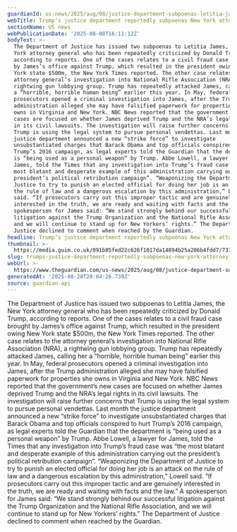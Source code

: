 ```yaml
---
guardianId: us-news/2025/aug/08/justice-department-subpoenas-letitia-james
webTitle: Trump’s justice department reportedly subpoenas New York attorney general
sectionName: US news
webPublicationDate: '2025-08-08T16:11:12Z'
bodyText: >-
  The Department of Justice has issued two subpoenas to Letitia James, the New
  York attorney general who has been repeatedly criticized by Donald Trump,
  according to reports. One of the cases relates to a civil fraud case brought
  by James’s office against Trump, which resulted in the president owing New
  York state $500m, the New York Times reported. The other case relates to the
  attorney general’s investigation into National Rifle Association (NRA), a
  rightwing gun lobbying group. Trump has repeatedly attacked James, calling her
  a “horrible, horrible human being” earlier this year. In May, federal
  prosecutors opened a criminal investigation into James, after the Trump
  administration alleged she may have falsified paperwork for properties she
  owns in Virginia and New York. NBC News reported that the government’s new
  cases are focused on whether James deprived Trump and the NRA’s legal rights
  in its civil lawsuits. The investigation will raise further concerns that
  Trump is using the legal system to pursue personal vendettas. Last month the
  justice department announced a new “strike force” to investigate
  unsubstantiated charges that Barack Obama and top officials conspired to hurt
  Trump’s 2016 campaign, as legal experts told the Guardian that the department
  is “being used as a personal weapon” by Trump. Abbe Lowell, a lawyer for
  James, told the Times that any investigation into Trump’s fraud case was “the
  most blatant and desperate example of this administration carrying out the
  president’s political retribution campaign”. “Weaponizing the Department of
  Justice to try to punish an elected official for doing her job is an attack on
  the rule of law and a dangerous escalation by this administration,” Lowell
  said. “If prosecutors carry out this improper tactic and are genuinely
  interested in the truth, we are ready and waiting with facts and the law.” A
  spokesperson for James said: “We stand strongly behind our successful
  litigation against the Trump Organization and the National Rifle Association,
  and we will continue to stand up for New Yorkers’ rights.” The Department of
  Justice declined to comment when reached by the Guardian.
headline: Trump’s justice department reportedly subpoenas New York attorney general
thumbnail: >-
  https://media.guim.co.uk/091b85fed22c626f1017da14894b25a206b4fdd7/737_0_5335_4267/500.jpg
slug: trumps-justice-department-reportedly-subpoenas-new-york-attorney-general
webUrl: >-
  https://www.theguardian.com/us-news/2025/aug/08/justice-department-subpoenas-letitia-james
generatedAt: '2025-08-28T20:04:26.739Z'
source: guardian-api
---
```

The Department of Justice has issued two subpoenas to Letitia James, the New York attorney general who has been repeatedly criticized by Donald Trump, according to reports. One of the cases relates to a civil fraud case brought by James’s office against Trump, which resulted in the president owing New York state $500m, the New York Times reported. The other case relates to the attorney general’s investigation into National Rifle Association (NRA), a rightwing gun lobbying group. Trump has repeatedly attacked James, calling her a “horrible, horrible human being” earlier this year. In May, federal prosecutors opened a criminal investigation into James, after the Trump administration alleged she may have falsified paperwork for properties she owns in Virginia and New York. NBC News reported that the government’s new cases are focused on whether James deprived Trump and the NRA’s legal rights in its civil lawsuits. The investigation will raise further concerns that Trump is using the legal system to pursue personal vendettas. Last month the justice department announced a new “strike force” to investigate unsubstantiated charges that Barack Obama and top officials conspired to hurt Trump’s 2016 campaign, as legal experts told the Guardian that the department is “being used as a personal weapon” by Trump. Abbe Lowell, a lawyer for James, told the Times that any investigation into Trump’s fraud case was “the most blatant and desperate example of this administration carrying out the president’s political retribution campaign”. “Weaponizing the Department of Justice to try to punish an elected official for doing her job is an attack on the rule of law and a dangerous escalation by this administration,” Lowell said. “If prosecutors carry out this improper tactic and are genuinely interested in the truth, we are ready and waiting with facts and the law.” A spokesperson for James said: “We stand strongly behind our successful litigation against the Trump Organization and the National Rifle Association, and we will continue to stand up for New Yorkers’ rights.” The Department of Justice declined to comment when reached by the Guardian.
